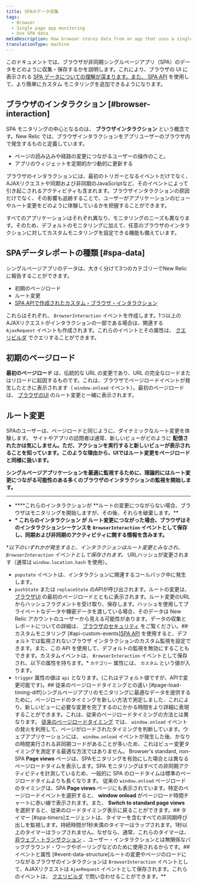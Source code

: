 ```yaml
---
title: SPAのデータ収集
tags:
  - Browser
  - Single page app monitoring
  - Use SPA data
metaDescription: How browser stores data from an app that uses a single-page app (SPA) architecture.
translationType: machine
---
```


このドキュメントでは、ブラウザが非同期シングルページアプリ（SPA）のデータをどのように収集・保存するかを説明します。これにより、ブラウザの UI に表示される [SPA データについての理解が深まります。また、 ](/docs/browser/single-page-app-monitoring/browser-ui/view-spa-data-new-relic-browser)[SPA API](/docs/browser/single-page-app-monitoring/use-spa-data/use-spa-api) を使用して、より簡単にカスタム モニタリングを追加できるようになります。

## ブラウザのインタラクション [#browser-interaction]

SPA モニタリングの中心となるのは、 **ブラウザインタラクション** という概念です。New Relic では、ブラウザインタラクションをアプリユーザーのブラウザ内で発生するものと定義しています。

* ページの読み込みや経路の変更につながるユーザーの操作のこと。
* アプリのウィジェットを定期的かつ動的に更新する

ブラウザのインタラクションには、最初のトリガーとなるイベントだけでなく、AJAXリクエストや同期および非同期のJavaScriptなど、そのイベントによって引き起こされるアクティビティも含まれます。ブラウザインタラクションの原因だけでなく、その影響も追跡することで、ユーザーがアプリケーションのビューやルート変更をどのように体験しているかを把握することができます。

すべてのアプリケーションはそれぞれ異なり、モニタリングのニーズも異なります。そのため、デフォルトのモニタリングに加えて、任意のブラウザのインタラクションに対してカスタムモニタリングを設定できる機能も備えています。

## SPAデータレポートの種類 [#spa-data]

シングルページアプリのデータは、大きく分けて3つのカテゴリーでNew Relicに報告することができます。

* 初期のページロード
* ルート変更
* [SPA APIで作成されたカスタム・ブラウザ・インタラクション](/docs/browser/single-page-app-monitoring/spa-api/spa-api)

これらはそれぞれ、 `BrowserInteraction` イベントを作成します。1つ以上のAJAXリクエストがインタラクションの一部である場合は、関連する `AjaxRequest` イベントも作成されます。これらのイベントとその属性は、 [クエリビルダ](/docs/query-your-data/explore-query-data/query-builder/use-advanced-nrql-mode-specify-data) でクエリすることができます。

## 初期のページロード

**最初のページロード** は、伝統的な URL の変更であり、URL の完全なロードまたはリロードに起因するものです。これは、ブラウザでページロードイベントが発生したときに表示されます（ `window.onload` イベント）。最初のページロードは、 [ブラウザのUI](/docs/browser/single-page-app-monitoring/browser-ui/view-spa-data-new-relic-browser) のルート変更と一緒に表示されます。

## ルート変更

SPAのユーザーは、ページロードと同じように、ダイナミックなルート変更を体験します。 サイトやアプリの訪問者は通常、新しいビューがどのように **配信されたかは気にしません。ただ、アクションを実行すると新しいビューが表示されることを知っています。このような理由から、UIではルート変更をページロードと同様に扱います。**

**シングルページアプリケーションを最適に監視するために、理論的にはルート変更につながる可能性のある多くのブラウザのインタラクションの監視を開始します。**

* * *

* \***\*これらのインタラクションが **ルートの変更につながらない場合、ブラウザはモニタリングを開始しますが、その後、それらを破棄します。\*\*
* **\* これらのインタラクション **が** ルート変更につながった場合、ブラウザはそのインタラクションシーケンスを `BrowserInteraction` イベントとして保存し、同期および非同期のアクティビティに関する情報を含みます。**

\*_以下のいずれかが発生すると、インタラクションはルート変更とみなされ、 `BrowserInteraction` イベントとして保存されます。_ URLハッシュが変更されます（通常は `window.location.hash` を使用）。

* `popstate` イベントは、インタラクションに関連するコールバック中に発生します。
* `pushState` または `replaceState` のAPIが呼び出されます。ルートの変更は、 [ブラウザUI](/docs/browser/single-page-app-monitoring/browser-ui/view-spa-data-new-relic-browser) の最初のページロードとともに表示されます。ルート変更のURLからハッシュフラグメントを受け取り、保存します。ハッシュを使用してプライベートなデータや機密データを渡している場合、そのデータは New Relic アカウントのユーザーから見える可能性があります。データの収集とレポートについての詳細は、 [ブラウザのセキュリティ](/docs/browser/new-relic-browser/performance-quality/security-new-relic-browser) をご覧ください。## カスタムモニタリング [#api-custom-events][SPA API](/docs/browser/new-relic-browser/browser-agent-spa-api) を使用すると、デフォルトでは監視されないブラウザ インタラクションのカスタム監視を設定できます。また、この API を使用して、デフォルトの監視を無効にすることもできます。カスタムイベントは、 `BrowserInteraction` イベントとして保存され、以下の属性を持ちます。\* `カテゴリー` 属性には、 `カスタム` という値が入ります。
* `trigger` 属性の値は `api` となります。(これはデフォルト値ですが、APIで変更可能です)。## 従来のページロードタイミングとの違い [#page-load-timing-diff]シングルページアプリのモニタリングに最適なデータを提供するために，ページロードのタイミングを新しい方法で測定しました．これにより、新しいビューに必要な変更を完了するのにかかる時間をより詳細に表現することができます。これは、従来のページロードタイミングの方法とは異なります。 [従来のページロードタイミング](/docs/browser/new-relic-browser/page-load-timing-resources/page-load-timing-process) では、 `window.onload` イベントの発火を利用して、ページがロードされたタイミングを判断しています。ウェブアプリケーションには、 `window.onload` イベントが発生した後、かなりの時間実行される非同期コードがあることが多いため、これはビュー変更タイミングを測定する最適な方法ではありません。<Callout variant="tip">
  Browser's standard, non-SPA **Page views** ページは、SPAモニタリングを有効にした場合とは異なるページロードタイムを表示します。SPA モニタリングはすべての非同期アクティビティを計測しているため、一般的に SPA のロードタイムは標準のページロードタイムよりも長くなります。
  </Callout>従来の `window.onload` ページロードのタイミングは、SPA **Page views** ページにも表示されています。特定のページロードイベントを選択すると、 **window onload** がページロード時間チャートに赤い線で表示されます。また、 **Switch to standard page views** を選択すると、従来のロードタイミング表示に戻ることができます。## タイマー [#spa-timers]エージェントは、タイマーを含むすべての非同期呼び出しを監視します。持続時間が1秒未満のタイマーはラップされます。1秒以上のタイマーはラップされません。なぜなら、通常、これらのタイマーは、 [非ウェブ・トランザクション](/docs/apm/transactions/intro-transactions/monitor-background-processes-other-non-web-transactions) 、ユーザー・インタラクションとは無関係なバックグラウンド・ワークやポーリングなどのために使用されるからです。## イベントと属性 [#event-data-structure]ルートの変更やページのロードにつながるブラウザのインタラクションは `BrowserInteraction` イベントとして、AJAXリクエストは `AjaxRequest` イベントとして保存されます。これらのイベントは、 [クエリビルダ](/docs/query-your-data/explore-query-data/query-builder/use-advanced-nrql-mode-specify-data) で問い合わせることができます。\*\*

